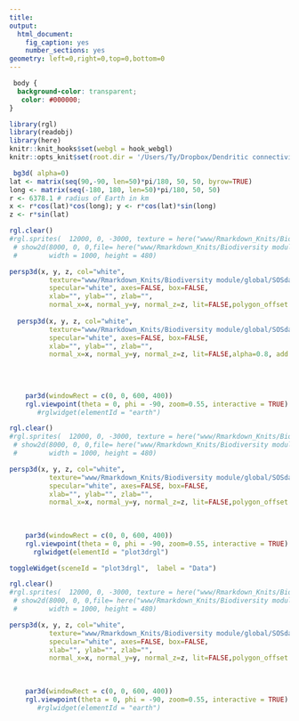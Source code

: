 ```yaml
---
title: 
output:
  html_document:
    fig_caption: yes
    number_sections: yes
geometry: left=0,right=0,top=0,bottom=0
---
```


```css
 body {
  background-color: transparent;
   color: #000000;
}
```

```r
library(rgl)
library(readobj)
library(here)
knitr::knit_hooks$set(webgl = hook_webgl)
knitr::opts_knit$set(root.dir = '/Users/Ty/Dropbox/Dendritic connectivity/SUS2020')

 bg3d( alpha=0)
lat <- matrix(seq(90,-90, len=50)*pi/180, 50, 50, byrow=TRUE)
long <- matrix(seq(-180, 180, len=50)*pi/180, 50, 50)
r <- 6378.1 # radius of Earth in km
x <- r*cos(lat)*cos(long); y <- r*cos(lat)*sin(long)
z <- r*sin(lat)

```

```r

rgl.clear()
#rgl.sprites(  12000, 0, -3000, texture = here("www/Rmarkdown_Knits/Biodiversity module/global/SOSdatasets/rainfall/colorbar.png"))
 # show2d(8000, 0, 0,file= here("www/Rmarkdown_Knits/Biodiversity module/global/SOSdatasets/rainfall/colorbar.png"), face = "y-",
 #        width = 1000, height = 480)

persp3d(x, y, z, col="white", 
          texture="www/Rmarkdown_Knits/Biodiversity module/global/SOSdatasets/rainfall/2048.PNG", 
          specular="white", axes=FALSE, box=FALSE, 
          xlab="", ylab="", zlab="",
          normal_x=x, normal_y=y, normal_z=z, lit=FALSE,polygon_offset = 1,alpha=1, add = TRUE)
  
  persp3d(x, y, z, col="white", 
          texture="www/Rmarkdown_Knits/Biodiversity module/global/SOSdatasets/rainfall/TRMM_3B43M_2015-12.PNG", 
          specular="white", axes=FALSE, box=FALSE, 
          xlab="", ylab="", zlab="",
          normal_x=x, normal_y=y, normal_z=z, lit=FALSE,alpha=0.8, add = TRUE)
  
  
 
     
    par3d(windowRect = c(0, 0, 600, 400))
    rgl.viewpoint(theta = 0, phi = -90, zoom=0.55, interactive = TRUE)
       #rglwidget(elementId = "earth")
```




```r

rgl.clear()
#rgl.sprites(  12000, 0, -3000, texture = here("www/Rmarkdown_Knits/Biodiversity module/global/SOSdatasets/rainfall/colorbar.png"))
 # show2d(8000, 0, 0,file= here("www/Rmarkdown_Knits/Biodiversity module/global/SOSdatasets/rainfall/colorbar.png"), face = "y-",
 #        width = 1000, height = 480)

persp3d(x, y, z, col="white", 
          texture="www/Rmarkdown_Knits/Biodiversity module/global/SOSdatasets/mammals threatened/4096-background.png", 
          specular="white", axes=FALSE, box=FALSE, 
          xlab="", ylab="", zlab="",
          normal_x=x, normal_y=y, normal_z=z, lit=FALSE,polygon_offset = 1,alpha=1, add = TRUE)
  
 
     
    par3d(windowRect = c(0, 0, 600, 400))
    rgl.viewpoint(theta = 0, phi = -90, zoom=0.55, interactive = TRUE)
      rglwidget(elementId = "plot3drgl")
```

```r
toggleWidget(sceneId = "plot3drgl",  label = "Data")
```



```r

rgl.clear()
#rgl.sprites(  12000, 0, -3000, texture = here("www/Rmarkdown_Knits/Biodiversity module/global/SOSdatasets/rainfall/colorbar.png"))
 # show2d(8000, 0, 0,file= here("www/Rmarkdown_Knits/Biodiversity module/global/SOSdatasets/rainfall/colorbar.png"), face = "y-",
 #        width = 1000, height = 480)

persp3d(x, y, z, col="white", 
          texture="www/Rmarkdown_Knits/Biodiversity module/global/SOSdatasets/mammals threatened/4096-background.png", 
          specular="white", axes=FALSE, box=FALSE, 
          xlab="", ylab="", zlab="",
          normal_x=x, normal_y=y, normal_z=z, lit=FALSE,polygon_offset = 1,alpha=1, add = TRUE)
  
 
     
    par3d(windowRect = c(0, 0, 600, 400))
    rgl.viewpoint(theta = 0, phi = -90, zoom=0.55, interactive = TRUE)
       #rglwidget(elementId = "earth")
```

